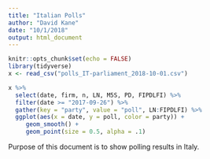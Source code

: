```yaml
---
title: "Italian Polls"
author: "David Kane"
date: "10/1/2018"
output: html_document
---
```


```r
knitr::opts_chunk$set(echo = FALSE)
library(tidyverse)
x <- read_csv("polls_IT-parliament_2018-10-01.csv")
```

```r
x %>% 
  select(date, firm, n, LN, M5S, PD, FIPDLFI) %>%
  filter(date >= "2017-09-26") %>% 
  gather(key = "party", value = "poll", LN:FIPDLFI) %>% 
  ggplot(aes(x = date, y = poll, color = party)) +
     geom_smooth() +
     geom_point(size = 0.5, alpha = .1)
```

Purpose of this document is to show polling results in Italy.


